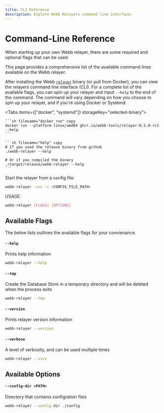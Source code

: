 ```yaml
---
title: CLI Reference
description: Explore Webb Relayers command line interface.
---
```



# Command-Line Reference

When starting up your own Webb relayer, there are some required and optional flags that can be used.

This page provides a comprehensive list of the available command lines available on the Webb relayer.

After installing the Webb [`relayer`](https://github.com/webb-tools/relayer) binary (or pull from Docker), you can view the relayers command line interface (CLI). For a complete list of the available flags, you can spin up your relayer and input `--help`
to the end of the command. The command will vary depending on how you choose to spin up your relayer, and if you're using Docker or Systemd.

<Tabs items={["docker", "systemd"]} storageKey="selected-binary">
  <Tab>

    ```sh filename="docker run" copy
    docker run --platform linux/amd64 ghcr.io/webb-tools/relayer:0.5.0-rc1 --help
    ```

  </Tab>
  <Tab>

    ```sh filename="help" copy
    # If you used the release binary from github
    ./webb-relayer --help

    # Or if you compiled the binary
    ./target/release/webb-relayer --help
    ```

  </Tab>
</Tabs>

Start the relayer from a config file:

```sh filename="config file" copy
webb-relayer -vvv -c <CONFIG_FILE_PATH>
```

USAGE:

```sh filename="usage" copy
webb-relayer [FLAGS] [OPTIONS]
```

## Available Flags

The below lists outlines the available flags for your convienance.

#### `--help`

Prints help information

```sh filename="help" copy
webb-relayer --help
```

#### `--tmp`

Create the Database Store in a temporary directory and will be deleted when the process exits

```sh filename="tmp" copy
webb-relayer --tmp
```

#### `--version`

Prints relayer version information

```sh filename="version" copy
webb-relayer --version
```

#### `--verbose`

A level of verbosity, and can be used multiple times

```sh filename="vvvv" copy
webb-relayer --vvvv
```

## Available Options

#### `--config-dir <PATH>`

Directory that contains configration files

```sh filename="config-dir" copy
webb-relayer --config dir ./config
```
